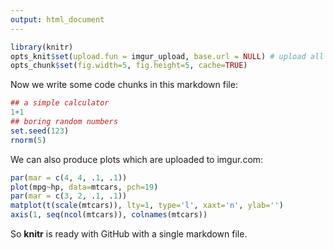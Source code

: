 ```yaml
---
output: html_document
---
```


```r
library(knitr)
opts_knit$set(upload.fun = imgur_upload, base.url = NULL) # upload all images to imgur.com
opts_chunk$set(fig.width=5, fig.height=5, cache=TRUE)
```

Now we write some code chunks in this markdown file:

```r
## a simple calculator
1+1
## boring random numbers
set.seed(123)
rnorm(5)
```

We can also produce plots which are uploaded to imgur.com:

```r
par(mar = c(4, 4, .1, .1))
plot(mpg~hp, data=mtcars, pch=19)
par(mar = c(3, 2, .1, .1))
matplot(t(scale(mtcars)), lty=1, type='l', xaxt='n', ylab='')
axis(1, seq(ncol(mtcars)), colnames(mtcars))
```

So **knitr** is ready with GitHub with a single markdown file.